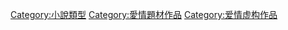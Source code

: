 [[Category:小說類型|Category:小說類型]]
[[Category:愛情題材作品|Category:愛情題材作品]]
[[Category:爱情虚构作品|Category:爱情虚构作品]]